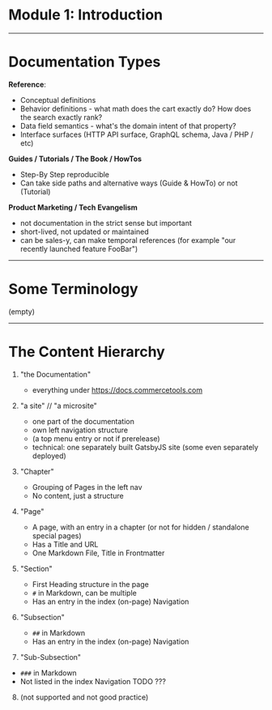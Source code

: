
<TitleSlide>

# Module 1: Introduction

</TitleSlide>

---

# Documentation Types

<Horizontal>
<Card>

**Reference**:

- Conceptual definitions
- Behavior definitions - what math does the cart exactly do? How does the search exactly rank?
- Data field semantics - what's the domain intent of that property?
- Interface surfaces (HTTP API surface, GraphQL schema, Java / PHP / etc)

</Card>
<Card>

**Guides / Tutorials / The Book / HowTos**

- Step-By Step reproducible
- Can take side paths and alternative ways (Guide & HowTo) or not (Tutorial)

</Card>
<Card>

**Product Marketing / Tech Evangelism**

- not documentation in the strict sense but important
- short-lived, not updated or maintained
- can be sales-y, can make temporal references (for example "our recently launched feature FooBar")

</Card>
</Horizontal>

---

# Some Terminology

(empty)

---

# The Content Hierarchy

1. "the Documentation"

   - everything under https://docs.commercetools.com

2. "a site" // "a microsite"

   - one part of the documentation
   - own left navigation structure
   - (a top menu entry or not if prerelease)
   - technical: one separately built GatsbyJS site (some even separately deployed)

3. "Chapter"

   - Grouping of Pages in the left nav
   - No content, just a structure

4. "Page"

   - A page, with an entry in a chapter (or not for hidden / standalone special pages)
   - Has a Title and URL
   - One Markdown File, Title in Frontmatter

5. "Section"

   - First Heading structure in the page
   - `#` in Markdown, can be multiple
   - Has an entry in the index (on-page) Navigation

6. "Subsection"

   - `##` in Markdown
   - Has an entry in the index (on-page) Navigation

7. "Sub-Subsection"

- `###` in Markdown
- Not listed in the index Navigation TODO ???

8. (not supported and not good practice)
